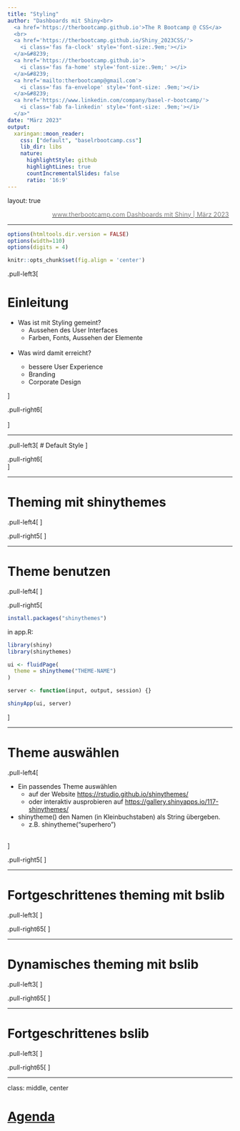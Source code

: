 ```yaml
---
title: "Styling"
author: "Dashboards mit Shiny<br>
  <a href='https://therbootcamp.github.io'>The R Bootcamp @ CSS</a>
  <br>
  <a href='https://therbootcamp.github.io/Shiny_2023CSS/'>
    <i class='fas fa-clock' style='font-size:.9em;'></i>
  </a>&#8239; 
  <a href='https://therbootcamp.github.io'>
    <i class='fas fa-home' style='font-size:.9em;' ></i>
  </a>&#8239;
  <a href='mailto:therbootcamp@gmail.com'>
    <i class='fas fa-envelope' style='font-size: .9em;'></i>
  </a>&#8239;
  <a href='https://www.linkedin.com/company/basel-r-bootcamp/'>
    <i class='fab fa-linkedin' style='font-size: .9em;'></i>
  </a>"
date: "März 2023"
output:
  xaringan::moon_reader:
    css: ["default", "baselrbootcamp.css"]
    lib_dir: libs
    nature:
      highlightStyle: github
      highlightLines: true
      countIncrementalSlides: false
      ratio: '16:9'
---
```


layout: true

<div class="my-footer">
  <span style="text-align:center">
    <span> 
      <img src="https://raw.githubusercontent.com/therbootcamp/therbootcamp.github.io/master/_sessions/_image/by-sa.png" height=14 style="vertical-align: middle"/>
    </span>
    <a href="https://therbootcamp.github.io/">
      <span style="padding-left:82px"> 
        <font color="#7E7E7E">
          www.therbootcamp.com
        </font>
      </span>
    </a>
    <a href="https://therbootcamp.github.io/">
      <font color="#7E7E7E">
       Dashboards mit Shiny | März 2023
      </font>
    </a>
    </span>
  </div> 

---


```r
options(htmltools.dir.version = FALSE)
options(width=110)
options(digits = 4)

knitr::opts_chunk$set(fig.align = 'center')
```

.pull-left3[

# Einleitung
<ul>
  <li class="m1">
    <span>Was ist mit Styling gemeint?</span>
    <ul class="level">
      <li><span>Aussehen des User Interfaces</span></li>
      <li><span>Farben, Fonts, Aussehen der Elemente</span></li>
    </ul>
  </li>
  <br>
  <li class="m2"><span>Was wird damit erreicht?</span></li>
    <ul class="level">
      <li><span>bessere User Experience</span></li>
      <li><span>Branding</span></li>
      <li><span>Corporate Design</span></li>
    </ul>
</ul>
]

.pull-right6[
<br><br>
<p align="center">
<img src="image/styleguide.png"><br>
<font style="font-size:10px">from <a href="https://www.behance.net/gallery/146851995/Design-System-Free-Download">behance.net</a></font>
</p>
]

---

.pull-left3[
# Default Style
<ul>
  <li class="m1">
    <span>Den default Style kennt ihr schon</span>
    <ul class="level">
      <li><span>macht vieles gut</span></li>
      <li><span>eignet sich bestens zum entwickeln der App</span></li>
    </ul>
  </li>
  <li class="m2"><span>ist standardmässig aktiv</span></li>
</ul>
]

.pull-right6[
<br>
<p align="center">
<img src="image/default.png"><br>
<font style="font-size:10px">from <a href="https://rstudio.github.io/shinythemes/">rstudio.github.io</a></font>
</p>
]

---

# Theming mit <mono>shinythemes</mono>

.pull-left4[
<ul>
  <li class="m1"><span>bietet einfaches Theming "out of the box"</span></li><br>
  <li class="m2"><span>funktioniert in Umgebungen mit eingeschränktem Internetzugang</span></li>
  <br>
</ul>
]

.pull-right5[
<p align="center">
<img src="image/shinythemes.png"><br>
<font style="font-size:10px">from <a href="https://rstudio.github.io/shinythemes/">rstudio.github.io</a></font>
</p>
]

---

# Theme benutzen

.pull-left4[
<ul>
  <li class="m1"><span>Package <mono>shinythemes</mono> muss einmalig installiert werden</span></li>
  <br>
  <li class="m2"><span>Danach muss das Paket in <mono>app.R</mono> geladen werden</span></li>
  <br>
  <li class="m3"><span>und dem Argument <mono>theme</mono> in der Funktion <mono>fluidPage()</mono> die Funktion <mono>shinytheme("THEME-NAME")</mono> zugewiesen werden.</span></li>
</ul>
]

.pull-right5[

```r
install.packages("shinythemes")
```

in <mono>app.R</mono>:
```r

library(shiny)
library(shinythemes)

ui <- fluidPage(
  theme = shinytheme("THEME-NAME")
)

server <- function(input, output, session) {}

shinyApp(ui, server)

```

]

---

# Theme auswählen

.pull-left4[
<ul>
  <li class="m1"><span>Ein passendes Theme auswählen</span>
    <ul class="level">
      <li><span>auf der Website <a href="https://rstudio.github.io/shinythemes/">https://rstudio.github.io/shinythemes/</a></span></li>
      <li><span>oder interaktiv ausprobieren auf <a href="https://gallery.shinyapps.io/117-shinythemes/">https://gallery.shinyapps.io/117-shinythemes/</a></span></li>
    </ul>
  </li>
  
  <li class="m2"><span><mono>shinytheme()</mono> den Namen (in Kleinbuchstaben) als String übergeben.</span>
    <ul class="level">
      <li><span>z.B. <mono>shinytheme("superhero")</mono></span></li>
    </ul>
  </li>
  <br>
</ul>
]

.pull-right5[
<p align="center">
<img src="image/superhero.png"><br>
<font style="font-size:10px">from <a href="https://rstudio.github.io/shinythemes/">rstudio.github.io</a></font>
</p>
]

---

# Fortgeschrittenes theming mit <mono>bslib</mono>

.pull-left3[
<ul>
  <li class="m1"><span>Modernere und ansprechende Themes von Bootswatch</span></li>
  <li class="m2"><span>Funktioniert nur in Umgebungen mit vollem Internetzugriff</span></li>
</ul>
]

.pull-right65[
<p align="center">
<img src="image/quarz.png"><br>
<font style="font-size:10px">from <a href="https://rstudio.github.io/bslib/articles/bslib.html">rstudio.github.io</a></font>
</p>
]

---

# Dynamisches theming mit <mono>bslib</mono>

.pull-left3[
<ul>
  <li class="m1"><span>Lässt User in der Session das Aussehen ändern</span></li>
  <ul class="level">
    <li><span>z.B. dark-modes</span></li>
  </ul>
  <li class="m2"><span>mehr Optionen zum einfachen Anpassen von Themes in R</span></li>
    <ul class="level">
      <li><span>inkl. interaktivem Theme-Builder</span></li>
    </ul>
</ul>
]

.pull-right65[
<p align="center">
<img src="image/live_theming.gif"><br>
<font style="font-size:10px">from <a href="https://rstudio.github.io/bslib/articles/bslib.html">rstudio.github.io</a></font>
</p>
]

---

# Fortgeschrittenes <mono>bslib</mono>

.pull-left3[
<ul>
  <li class="m1"><span>Lässt sehr umfangreiche Anpassungen zu</span></li>
</ul>
]

.pull-right65[
<p align="center">
<img src="image/nes.png"><br>
<font style="font-size:10px">from <a href="https://rstudio.github.io/bslib/articles/bslib.html">rstudio.github.io</a></font>
</p>
]


---
class: middle, center

<h1><a href=https://therbootcamp.github.io/Shiny_2023CSS/index.html>Agenda</a></h1>
